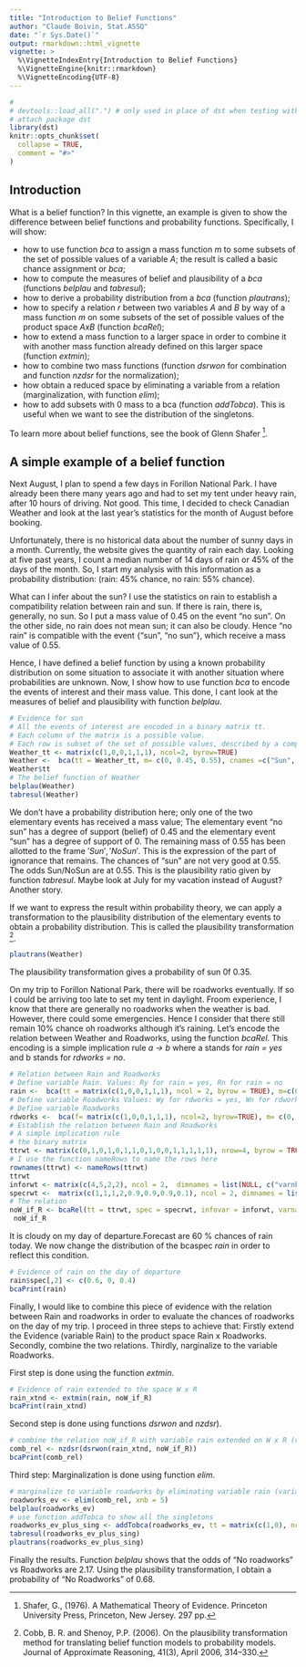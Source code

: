 ```yaml
---
title: "Introduction to Belief Functions"
author: "Claude Boivin, Stat.ASSQ"
date: "`r Sys.Date()`"
output: rmarkdown::html_vignette
vignette: >
  %\VignetteIndexEntry{Introduction to Belief Functions}
  %\VignetteEngine{knitr::rmarkdown}
  %\VignetteEncoding{UTF-8}
---
```


```r
#
# devtools::load_all(".") # only used in place of dst when testing with R-devel
# attach package dst
library(dst) 
knitr::opts_chunk$set(
  collapse = TRUE,
  comment = "#>"
)
```

## Introduction
What is a belief function? In this vignette, an example is given to show the difference between belief functions and probability functions. Specifically, I will show:

* how to use function *bca* to assign a mass function *m* to some subsets of the set of possible values of a variable *A*; the result is called a basic chance assignment or *bca*;
* how to compute the measures of belief and plausibility of a *bca* (functions *belplau* and *tabresul*);
* how to derive a probability distribution from a *bca* (function *plautrans*);
* how to specify a relation *r* between two variables *A* and *B* by way of a mass function *m* on some subsets of the set of possible values of the product space *AxB* (function *bcaRel*);
* how to extend a mass function to a larger space in order to combine it with another mass function already defined on this larger space (function *extmin*);
* how to combine two mass functions (function *dsrwon* for combination and function *nzdsr* for the normalization);
* how obtain a reduced space by eliminating a variable from a relation (marginalization, with function *elim*);
* how to add subsets with 0 mass to a bca (function *addTobca*). This is useful when we want to see the distribution of the singletons.

To learn more about belief functions, see the book of Glenn Shafer ^[Shafer, G., (1976). A Mathematical Theory of Evidence. Princeton University Press, Princeton, New Jersey. 297 pp.]. 

## A simple example of a belief function

Next August, I plan to spend a few days in Forillon National Park. I have already been there many years ago and had to set my tent under  heavy rain, after 10 hours of driving. Not good. This time, I decided to check Canadian Weather and look at the last year's statistics for the month of August before booking.

Unfortunately, there is no historical data about the number of sunny days in a month. Currently, the website gives the quantity of rain each day. Looking at five past years, I count a median number of 14 days of rain or 45% of the days of the month. So, I start my analysis with this information as a probability distribution: (rain: 45% chance, no rain: 55% chance).

What can I infer about the sun? I use the statistics on rain to establish a compatibility relation between rain and sun. If there is rain, there is, generally, no sun. So I put a mass value of 0.45 on the event "no sun". On the other side, no rain does not mean sun; it can also be cloudy. Hence "no rain" is compatible with the event {"sun", "no sun"}, which receive a mass value of 0.55.

Hence, I have defined a belief function by using a known probability distribution on some situation to associate it with another situation where probabilities are unknown. Now, I show how to use function *bca* to encode the events of interest and their mass value. This done, I cant look at the measures of belief and plausibility with function *belplau*.


```r
# Evidence for sun
# All the events of interest are encoded in a binary matrix tt.  
# Each column of the matrix is a possible value. 
# Each row is subset of the set of possible values, described by a complete disjunctive coding
Weather_tt <- matrix(c(1,0,0,1,1,1), ncol=2, byrow=TRUE)
Weather <-  bca(tt = Weather_tt, m= c(0, 0.45, 0.55), cnames =c("Sun", "NoSun"), varnames = "Weather", varnb = 1)
Weather$tt
# The belief function of Weather
belplau(Weather)
tabresul(Weather)
```
We don't have a probability distribution here; only one of the two elementary events has received a mass value; The elementary  event "no sun" has a degree of support (belief) of 0.45 and the elementary  event "sun" has a degree of support of 0. The remaining mass of 0.55 has been allotted to the frame ${'Sun', 'NoSun'}$. This is the expression of the part of ignorance that remains. The chances of "sun" are not very good at 0.55. The odds Sun/NoSun are at 0.55. This is the plausibility ratio  given by function *tabresul*. Maybe look at July for my vacation instead of August? Another story. 

If we want to express the result within probability theory, we can apply a transformation to the plausibility distribution of the elementary events to obtain a probability distribution. This is called the plausibility transformation ^[Cobb, B. R. and Shenoy, P.P. (2006). On the plausibility transformation method for translating belief function models to probability models. Journal of Approximate Reasoning, 41(3), April 2006, 314--330.].

```r
plautrans(Weather)
```
The plausibility transformation gives a probability of sun 0f 0.35. 

On my trip to Forillon National Park, there will be roadworks eventually. If so I could be arriving too late to set my tent in daylight. Froom experience, I know that there are generally no roadworks when the weather is bad. However, there could some emergencies. Hence I consider that there still remain 10% chance oh roadworks although it's raining. Let's encode the relation between Weather and Roadworks, using the function *bcaRel*. This encoding is a simple implication rule *a -> b* where a stands for *rain = yes* and b stands for *rdworks = no*.

```r
# Relation between Rain and Roadworks
# Define variable Rain. Values: Ry for rain = yes, Rn for rain = no
rain <-  bca(tt = matrix(c(1,0,0,1,1,1), ncol = 2, byrow = TRUE), m=c(0,0, 1), cnames=c("Ry", "Rn"),  varnames = "Rain", varnb = 5)
# Define variable Roadworks Values: Wy for rdworks = yes, Wn for rdworks = no
# Define variable Roadworks
rdworks <-  bca(f= matrix(c(1,0,0,1,1,1), ncol=2, byrow=TRUE), m= c(0, 0, 1), cnames =c("Wy", "Wn"), varnames = "Roadworks", varnb = 4)
# Establish the relation between Rain and Roadworks
# A simple implication rule
# the binary matrix
ttrwt <- matrix(c(0,1,0,1,0,1,1,0,1,0,0,1,1,1,1,1), nrow=4, byrow = TRUE, dimnames = list(NULL, c("Wy", "Wn", "Ry", "Rn")) )
# I use the function nameRows to name the rows here
rownames(ttrwt) <- nameRows(ttrwt)
ttrwt
inforwt <- matrix(c(4,5,2,2), ncol = 2,  dimnames = list(NULL, c("varnb", "size")) )
specrwt <-  matrix(c(1,1,1,2,0.9,0.9,0.9,0.1), ncol = 2, dimnames = list(NULL, c("specnb", "mass"))) 
# The relation
noW_if_R <- bcaRel(tt = ttrwt, spec = specrwt, infovar = inforwt, varnames = c("RdWorks", "Rain"), relnb = 1)
 noW_if_R
```

It is cloudy on my day of departure.Forecast are 60 % chances of rain today.  We now change the distribution of the bcaspec *rain* in order to reflect this condition.
```r
# Evidence of rain on the day of departure
rain$spec[,2] <- c(0.6, 0, 0.4)
bcaPrint(rain)
```
Finally, I would like to combine this piece of evidence with the relation between Rain and roadworks in order to evaluate the chances of roadworks on the day of my trip. I proceed in three steps to achieve that:
Firstly extend the Evidence (variable Rain) to the product space Rain x Roadworks.
Secondly, combine the two relations.
Thirdly, narginalize to the variable Roadworks.

First step is done using the function *extmin*.
```r
# Evidence of rain extended to the space W x R
rain_xtnd <- extmin(rain, noW_if_R)
bcaPrint(rain_xtnd)
```
Second step is done using functions *dsrwon* and *nzdsr*).
```r
# combine the relation noW_if_R with variable rain extended on W x R (rain_xtnd)
comb_rel <- nzdsr(dsrwon(rain_xtnd, noW_if_R))
bcaPrint(comb_rel)
```
Third step: Marginalization is done using function *elim*.
```r
# marginalize to variable roadworks by eliminating variable rain (variable nb = 5)
roadworks_ev <- elim(comb_rel, xnb = 5)
belplau(roadworks_ev)
# use function addTobca to show all the singletons
roadworks_ev_plus_sing <- addTobca(roadworks_ev, tt = matrix(c(1,0), ncol = 2))
tabresul(roadworks_ev_plus_sing)
plautrans(roadworks_ev_plus_sing)
```
Finally the results. Function *belplau* shows that the odds of "No roadworks" vs Roadworks are 2.17. Using the plausibility transformation, I obtain a probability of "No Roadworks" of 0.68.